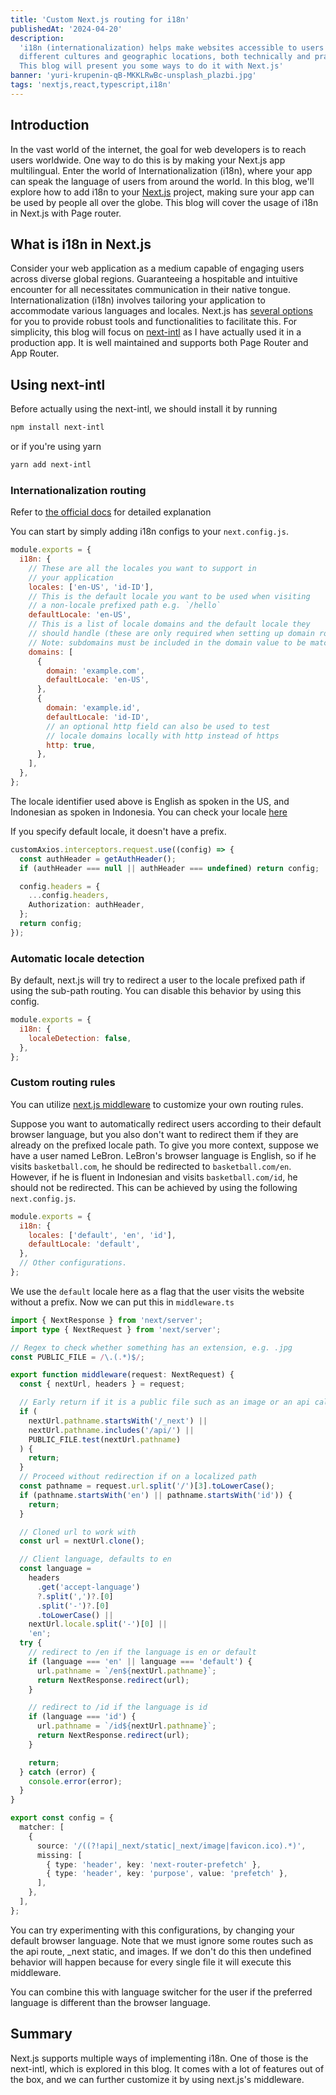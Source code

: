 ```yaml
---
title: 'Custom Next.js routing for i18n'
publishedAt: '2024-04-20'
description:
  'i18n (internationalization) helps make websites accessible to users from
  different cultures and geographic locations, both technically and practically.
  This blog will present you some ways to do it with Next.js'
banner: 'yuri-krupenin-qB-MKKLRwBc-unsplash_plazbi.jpg'
tags: 'nextjs,react,typescript,i18n'
---
```


## Introduction

In the vast world of the internet, the goal for web developers is to reach users
worldwide. One way to do this is by making your Next.js app multilingual. Enter
the world of Internationalization (i18n), where your app can speak the language
of users from around the world. In this blog, we'll explore how to add i18n to
your [Next.js](https://nextjs.org/) project, making sure your app can be used by
people all over the globe. This blog will cover the usage of i18n in Next.js
with Page router.

## What is i18n in Next.js

Consider your web application as a medium capable of engaging users across
diverse global regions. Guaranteeing a hospitable and intuitive encounter for
all necessitates communication in their native tongue. Internationalization
(i18n) involves tailoring your application to accommodate various languages and
locales. Next.js has
[several options](https://nextjs.org/docs/pages/building-your-application/routing/internationalization)
for you to provide robust tools and functionalities to facilitate this. For
simplicity, this blog will focus on
[next-intl](https://next-intl-docs.vercel.app/) as I have actually used it in a
production app. It is well maintained and supports both Page Router and App
Router.

## Using next-intl

Before actually using the next-intl, we should install it by running

```bash
npm install next-intl
```

or if you're using yarn

```bash
yarn add next-intl
```

### Internationalization routing

Refer to
[the official docs](https://nextjs.org/docs/pages/building-your-application/routing/internationalization)
for detailed explanation

You can start by simply adding i18n configs to your `next.config.js`.

```js
module.exports = {
  i18n: {
    // These are all the locales you want to support in
    // your application
    locales: ['en-US', 'id-ID'],
    // This is the default locale you want to be used when visiting
    // a non-locale prefixed path e.g. `/hello`
    defaultLocale: 'en-US',
    // This is a list of locale domains and the default locale they
    // should handle (these are only required when setting up domain routing)
    // Note: subdomains must be included in the domain value to be matched e.g. "fr.example.com".
    domains: [
      {
        domain: 'example.com',
        defaultLocale: 'en-US',
      },
      {
        domain: 'example.id',
        defaultLocale: 'id-ID',
        // an optional http field can also be used to test
        // locale domains locally with http instead of https
        http: true,
      },
    ],
  },
};
```

The locale identifier used above is English as spoken in the US, and Indonesian
as spoken in Indonesia. You can check your locale
[here](https://learn.microsoft.com/en-us/openspecs/office_standards/ms-oe376/6c085406-a698-4e12-9d4d-c3b0ee3dbc4a)

If you specify default locale, it doesn't have a prefix.

```ts {2-9}
customAxios.interceptors.request.use((config) => {
  const authHeader = getAuthHeader();
  if (authHeader === null || authHeader === undefined) return config;

  config.headers = {
    ...config.headers,
    Authorization: authHeader,
  };
  return config;
});
```

### Automatic locale detection

By default, next.js will try to redirect a user to the locale prefixed path if
using the sub-path routing. You can disable this behavior by using this config.

```js
module.exports = {
  i18n: {
    localeDetection: false,
  },
};
```

### Custom routing rules

You can utilize
[next.js middleware](https://nextjs.org/docs/pages/building-your-application/routing/middleware)
to customize your own routing rules.

Suppose you want to automatically redirect users according to their default
browser language, but you also don't want to redirect them if they are already
on the prefixed locale path. To give you more context, suppose we have a user
named LeBron. LeBron's browser language is English, so if he visits
`basketball.com`, he should be redirected to `basketball.com/en`. However, if he
is fluent in Indonesian and visits `basketball.com/id`, he should not be
redirected. This can be achieved by using the following `next.config.js`.

```js
module.exports = {
  i18n: {
    locales: ['default', 'en', 'id'],
    defaultLocale: 'default',
  },
  // Other configurations.
};
```

We use the `default` locale here as a flag that the user visits the website
without a prefix. Now we can put this in `middleware.ts`

```ts
import { NextResponse } from 'next/server';
import type { NextRequest } from 'next/server';

// Regex to check whether something has an extension, e.g. .jpg
const PUBLIC_FILE = /\.(.*)$/;

export function middleware(request: NextRequest) {
  const { nextUrl, headers } = request;

  // Early return if it is a public file such as an image or an api call
  if (
    nextUrl.pathname.startsWith('/_next') ||
    nextUrl.pathname.includes('/api/') ||
    PUBLIC_FILE.test(nextUrl.pathname)
  ) {
    return;
  }
  // Proceed without redirection if on a localized path
  const pathname = request.url.split('/')[3].toLowerCase();
  if (pathname.startsWith('en') || pathname.startsWith('id')) {
    return;
  }

  // Cloned url to work with
  const url = nextUrl.clone();

  // Client language, defaults to en
  const language =
    headers
      .get('accept-language')
      ?.split(',')?.[0]
      .split('-')?.[0]
      .toLowerCase() ||
    nextUrl.locale.split('-')[0] ||
    'en';
  try {
    // redirect to /en if the language is en or default
    if (language === 'en' || language === 'default') {
      url.pathname = `/en${nextUrl.pathname}`;
      return NextResponse.redirect(url);
    }

    // redirect to /id if the language is id
    if (language === 'id') {
      url.pathname = `/id${nextUrl.pathname}`;
      return NextResponse.redirect(url);
    }

    return;
  } catch (error) {
    console.error(error);
  }
}

export const config = {
  matcher: [
    {
      source: '/((?!api|_next/static|_next/image|favicon.ico).*)',
      missing: [
        { type: 'header', key: 'next-router-prefetch' },
        { type: 'header', key: 'purpose', value: 'prefetch' },
      ],
    },
  ],
};
```

You can try experimenting with this configurations, by changing your default
browser language. Note that we must ignore some routes such as the api route,
\_next static, and images. If we don't do this then undefined behavior will
happen because for every single file it will execute this middleware.

You can combine this with language switcher for the user if the preferred
language is different than the browser language.

## Summary

Next.js supports multiple ways of implementing i18n. One of those is the
next-intl, which is explored in this blog. It comes with a lot of features out
of the box, and we can further customize it by using next.js's middleware.
